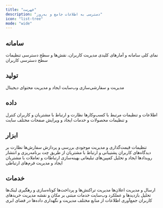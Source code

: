 ```yaml
---
title: "فهرست"
description: "دسترسی به اطلاعات جامع و به‌روز"
icon: "list-tree"
mode: "wide"
---
```


## سامانه

<Card title="داشبورد" icon="solar-panel" href="/admin/dashboard">
  نمای کلی سامانه و آمارهای کلیدی
</Card>

<CardGroup cols="2">
  <Card title="کاربر" icon="user" href="/admin/user">
    مدیریت کاربران، نقش‌ها و سطح دسترسی
  </Card>
  <Card title="دسترسی" icon="lock" href="/admin/acl">
    تنظیمات سطح دسترسی کاربران
  </Card>
</CardGroup>

## تولید

<CardGroup cols="2">
  <Card title="وب‌سایت" icon="globe" href="/admin/apps">
    مدیریت و سفارشی‌سازی وب‌سایت
  </Card>
  <Card title="محتوا" icon="note" href="/admin/content">
    ایجاد و مدیریت محتوای دیجیتال
  </Card>
</CardGroup>

## داده

<CardGroup cols="2">
  <Card title="مدیریت کسب‌وکار‌ها" icon="briefcase" href="/admin/business">
    اطلاعات و تنظیمات مرتبط با کسب‌وکارها
  </Card>
  <Card title="مدیریت مخاطبان" icon="users" href="/admin/person">
    نظارت و ارتباط با مشتریان و کاربران
  </Card>
  <Card title="مدیریت کالا" icon="box-taped" href="/admin/product">
    کنترل و تنظیمات محصولات و خدمات
  </Card>
  <Card title="مدیریت ‌برگه" icon="file" href="/admin/page">
    ایجاد و ویرایش صفحات مختلف سایت
  </Card>
</CardGroup>

## ابزار

<CardGroup cols="2">
  <Card title="مدیریت قیمت و موجودی" icon="tag" href="/admin/pricing">
    تنظیمات قیمت‌گذاری و مدیریت موجودی
  </Card>
  <Card title="مدیریت سفارش" icon="cart-flatbed-boxes" href="/admin/orders">
    بررسی و پردازش سفارش‌ها
  </Card>
  <Card title="مدیریت دیدگاه" icon="comment-dots" href="/admin/comments">
    نظارت بر دیدگاه‌های کاربران
  </Card>
  <Card title="گفتگو آنلاین + هوش مصنوعی" icon="comment-captions" href="/admin/chat">
    پشتیبانی و ارتباط با مشتریان از طریق چت
  </Card>
  <Card title="مدیریت رویداد" icon="calendar" href="/admin/event">
    برنامه‌ریزی و انتشار رویدادها
  </Card>
  <Card title="مدیریت کمپین" icon="bullhorn" href="/admin/campaign">
    ایجاد و تحلیل کمپین‌های تبلیغاتی
  </Card>
  <Card title="مدیریت ارتباط با مشتری" icon="phone" href="/admin/crm">
    بهینه‌سازی ارتباطات و تعاملات با مشتریان
  </Card>
  <Card title="مدیریت فرم" icon="table-list" href="/admin/form">
    ایجاد و مدیریت فرم‌های ارتباطی
  </Card>
</CardGroup>

## خدمات

<CardGroup cols="2">
  <Card title="نوتیفیکیشن" icon="bell" href="/admin/notification">
    ارسال و مدیریت اعلان‌ها
  </Card>
  <Card title="کیف پول" icon="credit-card" href="/admin/wallet">
    مدیریت تراکنش‌ها و پرداخت‌ها
  </Card>
  <Card title="کوتاه‌کننده لینک" icon="link" href="/admin/short-link">
    کوتاه‌سازی و رهگیری لینک‌ها
  </Card>
  <Card title="آنالیز وب‌سایت" icon="arrow-trend-up" href="/admin/analytics">
    تحلیل بازدیدها و عملکرد وب‌سایت
  </Card>
  <Card title="موقعیت مکانی" icon="map-pin" href="/admin/location">
    خدمات مبتنی بر مکان و نقشه
  </Card>
  <Card title="سبد خرید" icon="cart-circle-check" href="/admin/cart">
    مدیریت خریدهای کاربران
  </Card>
  <Card title="استخراج داده" icon="database" href="/admin/scraper">
    جمع‌آوری اطلاعات از منابع مختلف
  </Card>
  <Card title="فضای ابری" icon="cloud" href="/admin/storage">
    مدیریت و نگهداری داده‌ها در فضای ابری
  </Card>
</CardGroup>
